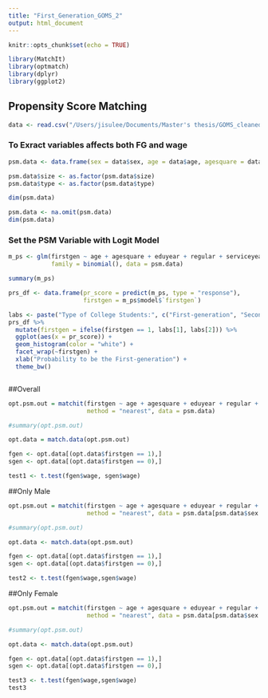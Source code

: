 ```yaml
---
title: "First_Generation_GOMS_2"
output: html_document
---
```


```r
knitr::opts_chunk$set(echo = TRUE)
```

```r
library(MatchIt)
library(optmatch)
library(dplyr)
library(ggplot2)
```

## Propensity Score Matching

```r

data <- read.csv("/Users/jisulee/Documents/Master's thesis/GOMS_cleaned_data.csv")

```

### To Exract variables affects both FG and wage

```r

psm.data <- data.frame(sex = data$sex, age = data$age, agesquare = data$agesquare, eduyear = data$eduyear, regular = data$regular, serviceyear = data$serviceyear, workyear = data$workyear, worksquare = data$worksquare, size = data$size, type = data$type, wage = data$logwage, firstgen = data$firstgen)

psm.data$size <- as.factor(psm.data$size)
psm.data$type <- as.factor(psm.data$type)

dim(psm.data)

```

```r

psm.data <- na.omit(psm.data)
dim(psm.data)

```


### Set the PSM Variable with Logit Model

```r
m_ps <- glm(firstgen ~ age + agesquare + eduyear + regular + serviceyear + workyear + worksquare + size + type,
            family = binomial(), data = psm.data)

summary(m_ps)

prs_df <- data.frame(pr_score = predict(m_ps, type = "response"),
                     firstgen = m_ps$model$`firstgen`)

```


```r

labs <- paste("Type of College Students:", c("First-generation", "Second-generation"))
prs_df %>%
  mutate(firstgen = ifelse(firstgen == 1, labs[1], labs[2])) %>%
  ggplot(aes(x = pr_score)) +
  geom_histogram(color = "white") +
  facet_wrap(~firstgen) +
  xlab("Probability to be the First-generation") +
  theme_bw()



```


##Overall

```r
opt.psm.out = matchit(firstgen ~ age + agesquare + eduyear + regular + serviceyear + workyear + worksquare + size + type,  
                      method = "nearest", data = psm.data)
```

```r
#summary(opt.psm.out)
```

```r
opt.data = match.data(opt.psm.out)

fgen <- opt.data[(opt.data$firstgen == 1),]
sgen <- opt.data[(opt.data$firstgen == 0),]

test1 <- t.test(fgen$wage, sgen$wage)

```


##Only Male 

```r
opt.psm.out = matchit(firstgen ~ age + agesquare + eduyear + regular + serviceyear + workyear + worksquare + size + type,  
                      method = "nearest", data = psm.data[psm.data$sex == 1, ])
```
```r
#summary(opt.psm.out)
```

```r

opt.data <- match.data(opt.psm.out)

fgen <- opt.data[(opt.data$firstgen == 1),]
sgen <- opt.data[(opt.data$firstgen == 0),]

test2 <- t.test(fgen$wage,sgen$wage)

```


##Only Female

```r
opt.psm.out = matchit(firstgen ~ age + agesquare + eduyear + regular + serviceyear + workyear + worksquare + size + type,  
                      method = "nearest", data = psm.data[psm.data$sex == 0, ])

#summary(opt.psm.out)
```


```r

opt.data <- match.data(opt.psm.out)

fgen <- opt.data[(opt.data$firstgen == 1),]
sgen <- opt.data[(opt.data$firstgen == 0),]

test3 <- t.test(fgen$wage,sgen$wage)
test3
```







